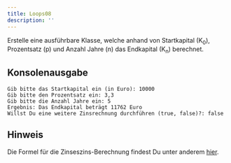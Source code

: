 ```yaml
---
title: Loops08
description: ''
---
```



Erstelle eine ausführbare Klasse, welche anhand von Startkapital
(K<sub>0</sub>), Prozentsatz (p) und Anzahl Jahre (n) das Endkapital
(K<sub>n</sub>) berechnet.

## Konsolenausgabe

```console
Gib bitte das Startkapital ein (in Euro): 10000
Gib bitte den Prozentsatz ein: 3,3
Gib bitte die Anzahl Jahre ein: 5
Ergebnis: Das Endkapital beträgt 11762 Euro
Willst Du eine weitere Zinsrechnung durchführen (true, false)?: false
```

## Hinweis

Die Formel für die Zinseszins-Berechnung findest Du unter anderem
[hier](https://de.wikipedia.org/wiki/Zinseszins).

<Exercise pullRequest="77" branchSuffix="loops/08" />
